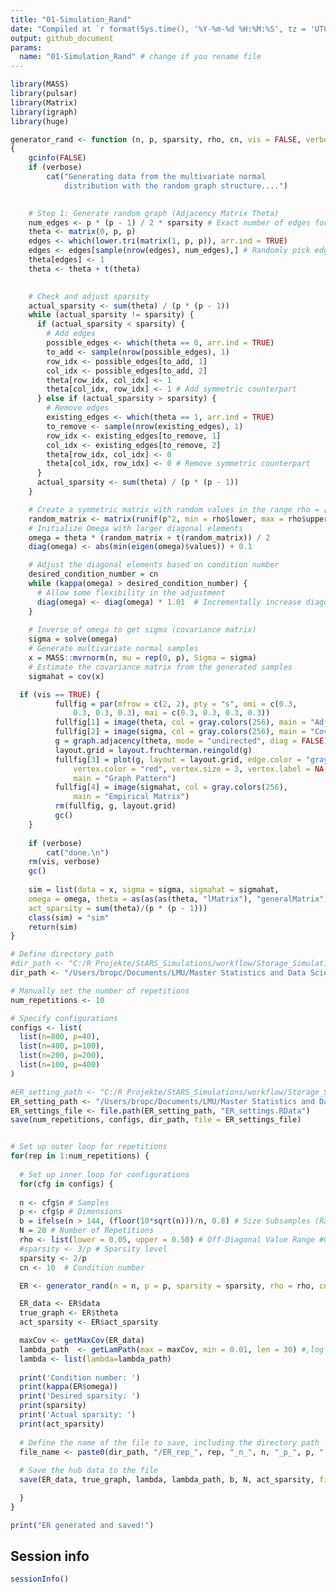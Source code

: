 ```yaml
---
title: "01-Simulation_Rand"
date: "Compiled at `r format(Sys.time(), '%Y-%m-%d %H:%M:%S', tz = 'UTC')` UTC"
output: github_document
params:
  name: "01-Simulation_Rand" # change if you rename file
---
```


```r

library(MASS)
library(pulsar)
library(Matrix)
library(igraph)
library(huge)

generator_rand <- function (n, p, sparsity, rho, cn, vis = FALSE, verbose = TRUE) 
{
    gcinfo(FALSE)
    if (verbose) 
        cat("Generating data from the multivariate normal 
            distribution with the random graph structure....")

  
    # Step 1: Generate random graph (Adjacency Matrix Theta)
    num_edges <- p * (p - 1) / 2 * sparsity # Exact number of edges for sparsity 3/p
    theta <- matrix(0, p, p)
    edges <- which(lower.tri(matrix(1, p, p)), arr.ind = TRUE)
    edges <- edges[sample(nrow(edges), num_edges),] # Randomly pick edges
    theta[edges] <- 1
    theta <- theta + t(theta)

    
    # Check and adjust sparsity
    actual_sparsity <- sum(theta) / (p * (p - 1))
    while (actual_sparsity != sparsity) {
      if (actual_sparsity < sparsity) {
        # Add edges
        possible_edges <- which(theta == 0, arr.ind = TRUE)
        to_add <- sample(nrow(possible_edges), 1)
        row_idx <- possible_edges[to_add, 1]
        col_idx <- possible_edges[to_add, 2]
        theta[row_idx, col_idx] <- 1
        theta[col_idx, row_idx] <- 1 # Add symmetric counterpart
      } else if (actual_sparsity > sparsity) {
        # Remove edges
        existing_edges <- which(theta == 1, arr.ind = TRUE)
        to_remove <- sample(nrow(existing_edges), 1)
        row_idx <- existing_edges[to_remove, 1]
        col_idx <- existing_edges[to_remove, 2]
        theta[row_idx, col_idx] <- 0
        theta[col_idx, row_idx] <- 0 # Remove symmetric counterpart
      }
      actual_sparsity <- sum(theta) / (p * (p - 1))
    }

    # Create a symmetric matrix with random values in the range rho = [lower, upper] for off-diagonals
    random_matrix <- matrix(runif(p^2, min = rho$lower, max = rho$upper), p, p)
    # Initialize Omega with larger diagonal elements
    omega = theta * (random_matrix + t(random_matrix)) / 2
    diag(omega) <- abs(min(eigen(omega)$values)) + 0.1

    # Adjust the diagonal elements based on condition number
    desired_condition_number = cn
    while (kappa(omega) > desired_condition_number) {
      # Allow some flexibility in the adjustment
      diag(omega) <- diag(omega) * 1.01  # Incrementally increase diagonal elements
    }
    
    # Inverse of omega to get sigma (covariance matrix)
    sigma = solve(omega) 
    # Generate multivariate normal samples
    x = MASS::mvrnorm(n, mu = rep(0, p), Sigma = sigma)
    # Estimate the covariance matrix from the generated samples
    sigmahat = cov(x)

  if (vis == TRUE) {
          fullfig = par(mfrow = c(2, 2), pty = "s", omi = c(0.3, 
              0.3, 0.3, 0.3), mai = c(0.3, 0.3, 0.3, 0.3))
          fullfig[1] = image(theta, col = gray.colors(256), main = "Adjacency Matrix")
          fullfig[2] = image(sigma, col = gray.colors(256), main = "Covariance Matrix")
          g = graph.adjacency(theta, mode = "undirected", diag = FALSE)
          layout.grid = layout.fruchterman.reingold(g)
          fullfig[3] = plot(g, layout = layout.grid, edge.color = "gray50", 
              vertex.color = "red", vertex.size = 3, vertex.label = NA, 
              main = "Graph Pattern")
          fullfig[4] = image(sigmahat, col = gray.colors(256), 
              main = "Empirical Matrix")
          rm(fullfig, g, layout.grid)
          gc()
    }
    
    if (verbose) 
        cat("done.\n")
    rm(vis, verbose)
    gc()
    
    sim = list(data = x, sigma = sigma, sigmahat = sigmahat, 
    omega = omega, theta = as(as(as(theta, "lMatrix"), "generalMatrix"), "CsparseMatrix"),
    act_sparsity = sum(theta)/(p * (p - 1))) 
    class(sim) = "sim"
    return(sim)
}

```


```r

# Define directory path
#dir_path <- "C:/R Projekte/StARS_Simulations/workflow/Storage_Simulation_Hub"
dir_path <- "/Users/bropc/Documents/LMU/Master Statistics and Data Science/Masterarbeit/R Master/StARS_Simulations/workflow/Storage_Simulation_ER"

# Manually set the number of repetitions
num_repetitions <- 10 

# Specify configurations
configs <- list(
  list(n=800, p=40),
  list(n=400, p=100),
  list(n=200, p=200),
  list(n=100, p=400)
)

#ER_setting_path <- "C:/R Projekte/StARS_Simulations/workflow/Storage_Settings/"
ER_setting_path <- "/Users/bropc/Documents/LMU/Master Statistics and Data Science/Masterarbeit/R Master/StARS_Simulations/workflow/Storage_Settings/"
ER_settings_file <- file.path(ER_setting_path, "ER_settings.RData")
save(num_repetitions, configs, dir_path, file = ER_settings_file)


# Set up outer loop for repetitions
for(rep in 1:num_repetitions) {
  
  # Set up inner loop for configurations
  for(cfg in configs) {
    
  n <- cfg$n # Samples
  p <- cfg$p # Dimensions
  b = ifelse(n > 144, (floor(10*sqrt(n)))/n, 0.8) # Size Subsamples (Ratio)
  N = 20 # Number of Repetitions
  rho <- list(lower = 0.05, upper = 0.50) # Off-Diagonal Value Range #0.55
  #sparsity <- 3/p # Sparsity level
  sparsity <- 2/p
  cn <- 10  # Condition number

  ER <- generator_rand(n = n, p = p, sparsity = sparsity, rho = rho, cn = cn, vis = F)

  ER_data <- ER$data
  true_graph <- ER$theta
  act_sparsity <- ER$act_sparsity

  maxCov <- getMaxCov(ER_data)
  lambda_path  <- getLamPath(max = maxCov, min = 0.01, len = 30) #,log = TRUE
  lambda <- list(lambda=lambda_path)
  
  print('Condition number: ')
  print(kappa(ER$omega))
  print('Desired sparsity: ')
  print(sparsity)
  print('Actual sparsity: ')
  print(act_sparsity)
  
  # Define the name of the file to save, including the directory path
  file_name <- paste0(dir_path, "/ER_rep_", rep, "_n_", n, "_p_", p, ".RData")
  
  # Save the hub data to the file
  save(ER_data, true_graph, lambda, lambda_path, b, N, act_sparsity, file = file_name) 

  }
}

print("ER generated and saved!")
```



## Session info
```r
sessionInfo()
```



